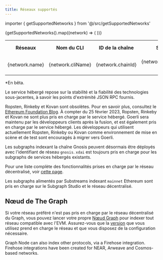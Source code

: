 ```yaml
---
title: Réseaux supportés
---
```


importer { getSupportedNetworks } from '@/src/getSupportedNetworks'

<Table>
  <tr>
    <th>Réseaux</th>
    <th>Nom du CLI</th>
    <th align="center">ID de la chaîne</th>
    <th align="center">Service hébergé</th>
    <th align="center">Subgraph Studio</th>
    <th align="center">Réseau décentralisé</th>
    <th align="center">Soutien à Substreams</th>
  </tr>
  {getSupportedNetworks().map((network) => (
    <tr key={network.cliName}>
      <td>{network.name}</td>
      <td>
        <CodeInline>{network.cliName}</CodeInline>
      </td>
      <td align="center">{network.chainId}</td>
      <td align="center">{network.supportedOnHosted ? '✓' : null}</td>
      <td align="center">{network.supportedOnStudio ? '✓' : null}</td>
      <td align="center">{network.supportedOnNetwork ? `✓${network.isBeta ? '*' : ''}` : null}</td>
      <td align="center">{réseau.substreams ? '✓' : null}</td>
    </tr>
  ))}
</Table>

\*En bêta.

Le service hébergé repose sur la stabilité et la fiabilité des technologies sous-jacentes, à savoir les points d'extrémité JSON RPC fournis.

Ropsten, Rinkeby et Kovan sont obsolètes. Pour en savoir plus, consultez le [Ethereum Foundation Blog](https://blog.ethereum.org/2022/06/21/testnet-deprecation). À compter du 25 février 2023, Ropsten, Rinkeby et Kovan ne sont plus pris en charge par le service hébergé. Goerli sera maintenu par les développeurs clients après la fusion, et est également pris en charge par le service hébergé. Les développeurs qui utilisent actuellement Ropsten, Rinkeby ou Kovan comme environnement de mise en scène et de test sont encouragés à migrer vers Goerli.

Les subgraphs indexant la chaîne Gnosis peuvent désormais être déployés avec l'identifiant de réseau `gnosis`. `xdai` est toujours pris en charge pour les subgraphs de services hébergés existants.

Pour une liste complète des fonctionnalités prises en charge par le réseau décentralisé, voir [cette page](https://github.com/graphprotocol/indexer/blob/main/docs/feature-support-matrix.md).

Les subgraphs alimentés par Substreams indexant `mainnet` Ethereum sont pris en charge sur le Subgraph Studio et le réseau décentralisé.

## Nœud de The Graph

Si votre réseau préféré n'est pas pris en charge par le réseau décentralisé du Graph, vous pouvez lancer votre propre [Nœud Graph](https://github.com/graphprotocol/graph-node) pour indexer tout réseau compatible avec l'EVM. Assurez-vous que la [version](https://github.com/graphprotocol/graph-node/releases) que vous utilisez prend en charge le réseau et que vous disposez de la configuration nécessaire.

Graph Node can also index other protocols, via a Firehose integration. Firehose integrations have been created for NEAR, Arweave and Cosmos-based networks.
